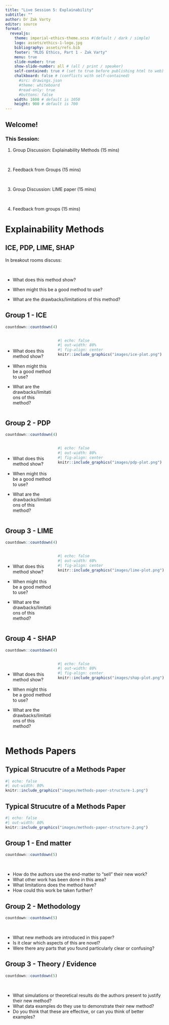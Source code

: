 ```yaml
---
title: "Live Session 5: Explainability"
subtitle: ""
author: Dr Zak Varty
editor: source
format:
  revealjs:
    theme: imperial-ethics-theme.scss #(default / dark / simple)
    logo: assets/ethics-1-logo.jpg
    bibliography: assets/refs.bib
    footer: "MLDS Ethics, Part 1 - Zak Varty"
    menu: true
    slide-number: true
    show-slide-number: all # (all / print / speaker)
    self-contained: true # (set to true before publishing html to web)
    chalkboard: false # (conflicts with self-contained)
      #src: drawings.json
      #theme: whiteboard
      #read-only: true
      #buttons: false
    width: 1600 # default is 1050
    height: 900 # default is 700
---
```


## Welcome!

### This Session: 

1. Group Discussion: Explainability Methods (15 mins)

<br>

2. Feedback from Groups (15 mins)

<br>

3. Group Discussion: LIME paper  (15 mins)

<br>

4. Feedback from groups (15 mins)

# Explainability Methods
  
## ICE, PDP, LIME, SHAP

In breakout rooms discuss: 

<br>

  - What does this method show? 
  
  - When might this be a good method to use? 
  
  - What are the drawbacks/limitations of this method?
  
  
## Group 1 - ICE

```r
countdown::countdown(4)
```

::::{.columns}
:::{.column width="30%"}

<br>

  - What does this method show? 
  
  - When might this be a good method to use? 
  
  - What are the drawbacks/limitations of this method?
  
:::
:::{.column width="70%"}
```r
#| echo: false 
#| out-width: 80%
#| fig-align: center
knitr::include_graphics("images/ice-plot.png")
```
:::
::::

## Group 2 - PDP

```r
countdown::countdown(4)
```
  
::::{.columns}
:::{.column width="30%"}

<br>

  - What does this method show? 
  
  - When might this be a good method to use? 
  
  - What are the drawbacks/limitations of this method?
  
:::
:::{.column width="70%"}
```r
#| echo: false 
#| out-width: 80%
#| fig-align: center
knitr::include_graphics("images/pdp-plot.png")
```
:::
::::
  
## Group 3 - LIME

```r
countdown::countdown(4)
```
  
::::{.columns}
:::{.column width="30%"}

<br>

  - What does this method show? 
  
  - When might this be a good method to use? 
  
  - What are the drawbacks/limitations of this method?
  
:::
:::{.column width="70%"}
```r
#| echo: false 
#| out-width: 60%
#| fig-align: center
knitr::include_graphics("images/lime-plot.png")
```
:::
::::
  
## Group 4 - SHAP 

```r
countdown::countdown(4)
```

::::{.columns}
:::{.column width="30%"}

<br>

  - What does this method show? 
  
  - When might this be a good method to use? 
  
  - What are the drawbacks/limitations of this method?
  
:::
:::{.column width="70%"}
```r
#| echo: false 
#| out-width: 80%
#| fig-align: center
knitr::include_graphics("images/shap-plot.png")
```
:::
::::
  
# Methods Papers 
  
## Typical Strucutre of a Methods Paper
  
```r
#| echo: false 
#| out-width: 80%
knitr::include_graphics("images/methods-paper-structure-1.png")
```

## Typical Strucutre of a Methods Paper
  
```r
#| echo: false 
#| out-width: 80%
knitr::include_graphics("images/methods-paper-structure-2.png")
```


## Group 1 - End matter 

```r
countdown::countdown(5)
```

<br>

- How do the authors use the end-matter to "sell" their new work?
- What other work has been done in this area?
- What limitations does the method have? 
- How could this work be taken further?
  
## Group 2 - Methodology 
  
```r
countdown::countdown(5)
```

<br>

- What new methods are introduced in this paper?
- Is it clear which aspects of this are novel?
- Were there any parts that you found particularly clear or confusing?
  
  
## Group 3 - Theory / Evidence
  
```r
countdown::countdown(5)
```

<br>

- What simulations or theoretical results do the authors present to justify their new method?
- What data examples do they use to demonstrate their new method? 
- Do you think that these are effective, or can you think of better examples?
   
